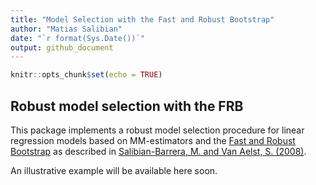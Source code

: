 ```yaml
---
title: "Model Selection with the Fast and Robust Bootstrap"
author: "Matias Salibian"
date: "`r format(Sys.Date())`"
output: github_document
---
```


```r
knitr::opts_chunk$set(echo = TRUE)
```

## Robust model selection with the FRB

This package implements a
robust model selection procedure 
for linear regression models based on MM-estimators and the 
[Fast and Robust Bootstrap](http://dx.doi.org/10.1214/aos/1021379865)
as described in [Salibian-Barrera, M. and Van Aelst, S. (2008)](http://dx.doi.org/10.1016/j.csda.2008.05.007). 

An illustrative example will be available here soon. 

<!-- You will need to create a dynamic library from the code in `FRB-model-selection.c` using, -->
<!-- for example, the following command in your shell: -->
<!-- ```R -->
<!-- R CMD SHLIB FRB-model-selection.c -->
<!-- ``` -->
<!-- Note that if you are running Windows, you will need to have installed the [RTools package](https://cran.r-project.org/bin/windows/Rtools/) -->
<!-- from CRAN.  -->

<!-- The following script illustrates this method when applied to the  -->
<!-- well-known Boston Housing data set.  -->
<!-- ```R -->
<!-- library(robustbase) -->
<!-- source('FRB-model-selection-functions.R') -->

<!-- # this needs to be changed, when I build a proper R package -->
<!-- if(length(grep('linux', version$os)) > 0) dyn.load('FRB-model-selection.so') -->
<!-- if(length(grep('windows', version$os)) > 0) dyn.load('FRB-model-selection.dll') -->

<!-- # setup a simple example -->

<!-- data(Boston, package='MASS') -->
<!-- xx <- model.matrix(medv ~ ., data=Boston ) -->
<!-- y <- as.vector(Boston$medv) -->

<!-- n <- length(y) -->

<!-- # Model selection using stepwise + AIC - BIC - Cp -->
<!-- library(MASS) -->
<!-- a.lm <- lm(medv ~ ., data = Boston) -->
<!-- a.aic <- stepAIC(a.lm, direction='both', k=2, trace=0) -->
<!-- a.bic <- stepAIC(a.lm, direction='both', k=log(n), trace=0) -->
<!-- a.cp <- stepAIC(a.lm, direction='both', k=2, scale=summary(a.lm)$sigma, trace=0) -->


<!-- # Model selection using backward stepwise + RFPE -->
<!-- p <- 14; model <- 1:14 ; -->
<!-- criterias.rfpe <- rep(NA, length(model)) -->
<!-- sigma <- my.rlm(xx,y)$scale # full model scale -->
<!-- models <- vector('list', length(model)) -->
<!-- models[[length(models)]] <- model -->
<!-- criterias.rfpe[length(models)] <- RFPE(x=xx, y=y, model=model, sigma.full=sigma) -->
<!-- while( p > 1 ) { -->
<!--   best.c <- 10^10 -->
<!--   for(i in 2:p) { -->
<!--     model.c <- model[-i] -->
<!--     a <- RFPE(x=xx, y=y, model=model.c, sigma.full=sigma) -->
<!--     if( a < best.c ) { -->
<!--       new.model <- model.c -->
<!--       best.c <- a -->
<!--       criterias.rfpe[p - 1] <- a -->
<!--     } -->
<!--   } -->
<!--   model <- models[[ p - 1]] <- new.model -->
<!--   p <- p - 1 -->
<!-- } -->
<!-- model.rfpe <- models[[ which.min(criterias.rfpe) ]] -->
<!-- print(c(min(criterias.rfpe), -->
<!--   RFPE(x=xx, y=y, model=model.rfpe, sigma.full=sigma) )) -->



<!-- # Model selection using backward stepwise + Shao's and Welsh's criterion + FRB -->
<!-- b <- 1000; nboot <- 150; p <- 14; set.seed(123) -->
<!-- # Generate bootstrap samples -->
<!-- boot.samp <- matrix(sample(n, b*nboot, repl=TRUE), b, nboot) -->
<!-- model.s <- model.w <- 1:14 -->
<!-- models.s <- models.w <- vector('list', length(model.s)) -->
<!-- # Parameters for the criterion function -->
<!-- k <- 1 ; rho.type <- 1 ; tr <- 2 -->
<!-- # control options for the MM estimator -->
<!-- my.ctrl <- rlm.control(M=b, calc.full=0) -->

<!-- criterias.s <- criterias.w <- rep(NA,14) -->
<!-- x0 <- xx[, model.s] # same as model.w -- should be full model -->
<!-- tmp <- roboot(x=x0, y=y, nboot=nboot, boot.samp=boot.samp, -->
<!--               control=my.ctrl) -->
<!-- beta <- tmp$coef -->
<!-- betas <- tmp$ours -->
<!-- sigma <- tmp$scale -->
<!-- a <- criteria(beta=beta, sigma=sigma, -->
<!--               y=y, x=x0, betas=betas, p=p, k=k, rho.type=rho.type, tr=tr) -->

<!-- criterias.w[length(models.w)] <- a$w -->
<!-- criterias.s[length(models.s)] <- a$s -->

<!-- while( p > 1 ) { -->
<!--   # Welsh's criterion -->
<!--   best.c <- 10^10 -->
<!--   for(i in 2:p) { -->
<!--     model.c <- model.w[-i] -->
<!--     x0 <- xx[, model.c, drop=FALSE] -->
<!--     tmp <- roboot(x=x0, y=y, nboot=nboot, boot.samp=boot.samp, -->
<!--                   control=my.ctrl) -->
<!--     beta <- tmp$coef -->
<!--     betas <- tmp$ours -->
<!--     a <- criteria(beta=beta, sigma=sigma, -->
<!--                   y=y, x=x0, betas=betas, p=p, k=k, rho.type=rho.type, tr=tr) -->
<!--     if( a$w < best.c ) { -->
<!--       new.model <- model.c -->
<!--       best.c <- a$w -->
<!--       criterias.w[p-1] <- a$w -->
<!--     } -->
<!--   } -->
<!--   models.w[[ p - 1 ]] <- model.w <- new.model -->

<!--   # Shao's criterion -->
<!--   best.c <- 10^10 -->
<!--   for(i in 2:p) { -->
<!--     model.c <- model.s[-i] -->
<!--     x0 <- xx[, model.c, drop=FALSE] -->
<!--     tmp <- roboot(x=x0, y=y, nboot=nboot, boot.samp=boot.samp, -->
<!--                   control=my.ctrl) -->
<!--     beta <- tmp$coef -->
<!--     betas <- tmp$ours -->
<!--     a <- criteria(beta=beta, sigma=sigma, -->
<!--                   y=y, x=x0, betas=betas, p=p, k=k, rho.type=rho.type, tr=tr) -->
<!--     if( a$s < best.c ) { -->
<!--       new.model <- model.c -->
<!--       best.c <- a$s -->
<!--       criterias.s[p-1] <- a$s -->
<!--     } -->
<!--   } -->
<!--   models.s[[ p - 1 ]] <- model.s <- new.model -->
<!--   p <- p - 1 -->
<!-- } -->


<!-- ( model.shao <- models.s[[ which.min(criterias.s) ]] ) -->
<!-- ( model.welsh <- models.w[[ which.min(criterias.w) ]] ) -->
<!-- ( model.rfpe ) -->
<!-- ``` -->
